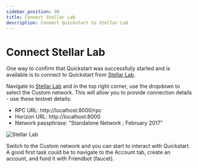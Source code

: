 ```yaml
---
sidebar_position: 30
title: Connect Stellar Lab
description: Connect Quickstart to Stellar Lab
---
```


# Connect Stellar Lab

One way to confirm that Quickstart was successfully started and is available is to connect to Quickstart from [Stellar Lab](https://lab.stellar.org).

Navigate to [Stellar Lab](https://lab.stellar.org) and in the top right corner, use the dropdown to select the Custom network. This will allow you to provide connection details - use these testnet details:

* RPC URL: http://localhost:8000/rpc<br /> 
* Horizon URL: http://localhost:8000<br />
* Network passphrase: “Standalone Network ; February 2017”

![Stellar Lab](../stellar_lab_screenshot.png)
 
Switch to the Custom network and you can start to interact with Quickstart. A good first task could be to navigate to the Account tab, create an account, and fund it with Friendbot (faucet).
